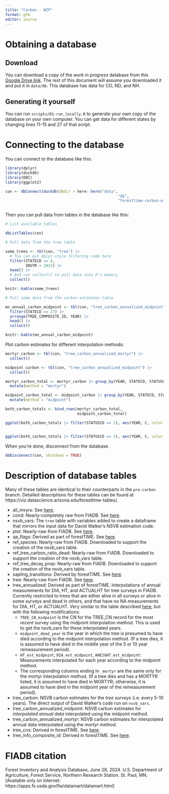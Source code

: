```yaml
---
title: "Carbon - WIP"
format: gfm
editor: source
---
```


# Obtaining a database

## Download

You can download a copy of the *work in progress* database from this [Google Drive link](https://drive.google.com/file/d/1Ndn63S4ZWDvttZMcXUj8Wx8ziqCCClIf/view?usp=sharing). The rest of this document will assume you downloaded it and put it in `data/db`. This database has data for CO, ND, and NH.

## Generating it yourself

You can run `scripts/01-run_locally.R` to generate your own copy of the database on your own computer. You can get data for different states by changing lines 11-15 and 27 of that script.

# Connecting to the database

You can connect to the database like this:

```r
library(dplyr)
library(duckdb)
library(DBI)
library(ggplot2)

con <- dbConnect(duckdb(dbdir = here::here("data",
                                                  "db",
                                                  "foresttime-carbon-wip.duckdb")))



```

Then you can pull data from tables in the database like this:

```r

# List available tables

dbListTables(con)

# Pull data from the tree table

some_trees <- tbl(con, "tree") |>
  # You can put dplyr-style filtering code here
  filter(STATECD == 8,
         INVYR > 2015) |>
  head() |>
  # And run collect() to pull data into R's memory
  collect()

knitr::kable(some_trees)

# Pull some data from the carbon estimates table

mn_annual_carbon_midpoint <- tbl(con, "tree_carbon_annualized_midpoint") |>
  filter(STATECD == 27) |>
  arrange(TREE_COMPOSITE_ID, YEAR) |>
  head() |>
  collect()

knitr::kable(mn_annual_carbon_midpoint)

```

Plot carbon estimates for different interpolation methods:

```r

mortyr_carbon <- tbl(con, "tree_carbon_annualized_mortyr") |>
  collect()

midpoint_carbon <- tbl(con, "tree_carbon_annualized_midpoint") |>
  collect()

mortyr_carbon_total <- mortyr_carbon |> group_by(YEAR, STATECD, STATUSCD) |> summarize(C = sum(CARBON, na.rm = T)) |> ungroup()  |> 
  mutate(method = "mortyr")

midpoint_carbon_total <- midpoint_carbon |> group_by(YEAR, STATECD, STATUSCD) |> summarize(C = sum(CARBON, na.rm = T)) |> ungroup() |> 
  mutate(method = "midpoint")

both_carbon_totals <- bind_rows(mortyr_carbon_total,
                                midpoint_carbon_total)

ggplot(both_carbon_totals |> filter(STATUSCD == 1), aes(YEAR, C, color = method)) + geom_line() + facet_wrap(vars(STATECD), ncol = 1) + theme_bw() + ggtitle("Live C")


ggplot(both_carbon_totals |> filter(STATUSCD == 2), aes(YEAR, C, color = method)) + geom_line() + facet_wrap(vars(STATECD), ncol = 1) + theme_bw() + ggtitle("Dead C")

```


When you're done, disconnect from the database.

```r

dbDisconnect(con, shutdown = TRUE)

```

# Description of database tables

Many of these tables are identical to their counterparts in the `pre-carbon` branch. Detailed descriptions for these tables can be found at https://viz.datascience.arizona.edu/foresttime-tables/.

-   all_invyrs: See [here](https://viz.datascience.arizona.edu/foresttime-tables/table_descriptions.html#all_invyrs-table).
-   cond: Nearly-completely raw from FIADB. See [here](https://viz.datascience.arizona.edu/foresttime-tables/table_descriptions.html#cond-table).
-   nsvb_vars: The `tree` table with variables added to create a dataframe that mirrors the input data for David Walker's NSVB estimation code.
-   plot: Nearly-raw from FIADB. See [here](https://viz.datascience.arizona.edu/foresttime-tables/table_descriptions.html#plot-table).
-   qa_flags: Derived as part of forestTIME. See [here](https://viz.datascience.arizona.edu/foresttime-tables/table_descriptions.html#qa_flags-table).
-   ref_species: Nearly-raw from FIADB. Downloaded to support the creation of the nsvb_vars table. 
-   ref_tree_carbon_ratio_dead: Nearly-raw from FIADB. Downloaded to support the creation of the nsvb_vars table.
-   ref_tree_decay_prop: Nearly-raw from FIADB. Downloaded to support the creation of the nsvb_vars table.
-   sapling_transitions: Derived by forestTIME. See [here](https://viz.datascience.arizona.edu/foresttime-tables/table_descriptions.html#sapling_transitions-table).
-   tree: Nearly-raw from FIADB. See [here](https://viz.datascience.arizona.edu/foresttime-tables/table_descriptions.html#tree-table).
-   tree_annualized: Derived as part of forestTIME. Interpolations of annual measurements for DIA, HT, and ACTUALHT for tree surveys in FIADB. Currently restricted to trees that are either alive in all surveys or alive in some surveys and dead in others, and that have no NA measurements for DIA, HT, or ACTUALHT. Very similar to the table described [here](https://viz.datascience.arizona.edu/foresttime-tables/table_descriptions.html#tree_annualized-table), but with the following modifications:
      - `TREE_CN_midpoint` is the CN for the TREE_CN record for the most _recent_ survey using the midpoint interpolation method. This is used to get the nsvb_vars for these interpolated years.
      - `midpoint_dead_year` is the year in which the tree is presumed to have died according to the midpoint interpolation method. (If a tree dies, it is assumed to have died in the middle year of the 5 or 10 year remeasurement period).
      - `HT_est_midpoint`, `DIA_est_midpoint`, `AHEIGHT_est_midpoint`: Measurements interpolated for each year according to the midpoint method.
      - The corresponding columns ending in `_mortyr` are the same only for the mortyr interpolation method. (If a tree dies and has a MORTYR listed, it is assumed to have died in MORTYR; otherwise, it is assumed to have died in the midpoint year of the remeasurement period).
-   tree_carbon: NSVB carbon estimates for the *tree surveys* (i.e. every 5-10 years). The direct output of David Walker's code run on `nsvb_vars`. 
-   tree_carbon_annualized_midpoint: NSVB carbon estimates for *interpolated annual data* interpolated using the midpoint method. 
-   tree_carbon_annualized_mortyr: NSVB carbon estimates for interpolated annual data interpolated using the *mortyr* method.
-   tree_cns: Derived in forestTIME. See [here](https://viz.datascience.arizona.edu/foresttime-tables/table_descriptions.html#tree_cns-table).
-   tree_info_composite_id: Derived in forestTIME. See [here](https://viz.datascience.arizona.edu/foresttime-tables/table_descriptions.html#tree_info_composite_id-table).

# FIADB citation

Forest Inventory and Analysis Database, June 28, 2024. U.S. Department of Agriculture, Forest Service, Northern Research Station. St. Paul, MN. [Available only on internet: https://apps.fs.usda.gov/fia/datamart/datamart.html]